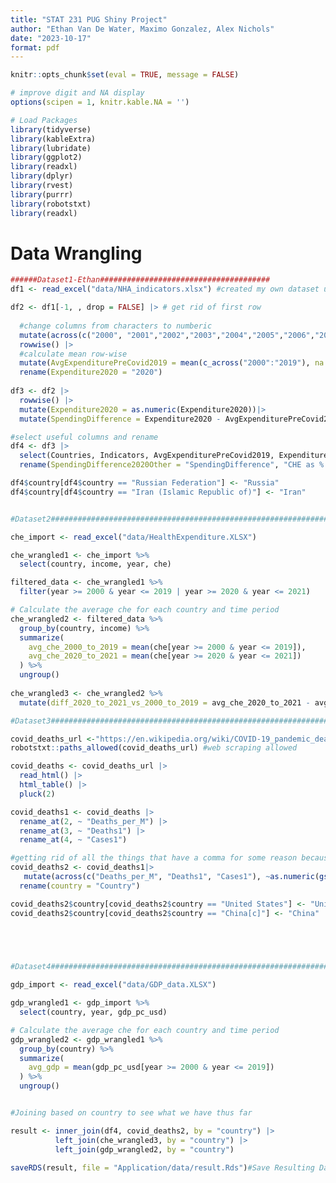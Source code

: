 ```yaml
---
title: "STAT 231 PUG Shiny Project"
author: "Ethan Van De Water, Maximo Gonzalez, Alex Nichols"
date: "2023-10-17"
format: pdf
---
```


```r
knitr::opts_chunk$set(eval = TRUE, message = FALSE)

# improve digit and NA display 
options(scipen = 1, knitr.kable.NA = '')

# Load Packages
library(tidyverse)
library(kableExtra)
library(lubridate)
library(ggplot2)
library(readxl)
library(dplyr)
library(rvest)
library(purrr)
library(robotstxt)
library(readxl)
```

\newpage
# Data Wrangling


```r

######Dataset1-Ethan######################################
df1 <- read_excel("data/NHA_indicators.xlsx") #created my own dataset using the WHO website for covid-19 data, the originial file was in need of some wrangling to get it into a usable format. 

df2 <- df1[-1, , drop = FALSE] |> # get rid of first row
  
  #change columns from characters to numberic
  mutate(across(c("2000", "2001","2002","2003","2004","2005","2006","2007","2008","2009","2010","2011","2012","2013","2014","2015","2016","2017","2018","2019"), as.numeric)) |>
  rowwise() |>
  #calculate mean row-wise
  mutate(AvgExpenditurePreCovid2019 = mean(c_across("2000":"2019"), na.rm = TRUE))|>
  rename(Expenditure2020 = "2020")
  
df3 <- df2 |>
  rowwise() |>
  mutate(Expenditure2020 = as.numeric(Expenditure2020))|>
  mutate(SpendingDifference = Expenditure2020 - AvgExpenditurePreCovid2019)

#select useful columns and rename
df4 <- df3 |>
  select(Countries, Indicators, AvgExpenditurePreCovid2019, Expenditure2020, SpendingDifference)|>
  rename(SpendingDifference2020Other = "SpendingDifference", "CHE as % GDP" = "Indicators", country = "Countries")

df4$country[df4$country == "Russian Federation"] <- "Russia"
df4$country[df4$country == "Iran (Islamic Republic of)"] <- "Iran"


#Dataset2################################################################################################

che_import <- read_excel("data/HealthExpenditure.XLSX")

che_wrangled1 <- che_import %>%
  select(country, income, year, che)

filtered_data <- che_wrangled1 %>%
  filter(year >= 2000 & year <= 2019 | year >= 2020 & year <= 2021)

# Calculate the average che for each country and time period
che_wrangled2 <- filtered_data %>%
  group_by(country, income) %>%
  summarize(
    avg_che_2000_to_2019 = mean(che[year >= 2000 & year <= 2019]),
    avg_che_2020_to_2021 = mean(che[year >= 2020 & year <= 2021])
  ) %>%
  ungroup()
  
che_wrangled3 <- che_wrangled2 %>%
  mutate(diff_2020_to_2021_vs_2000_to_2019 = avg_che_2020_to_2021 - avg_che_2000_to_2019)

#Dataset3################################################################################################

covid_deaths_url <-"https://en.wikipedia.org/wiki/COVID-19_pandemic_death_rates_by_country" #get url
robotstxt::paths_allowed(covid_deaths_url) #web scraping allowed

covid_deaths <- covid_deaths_url |>              
  read_html() |>
  html_table() |>
  pluck(2)

covid_deaths1 <- covid_deaths |>
  rename_at(2, ~ "Deaths_per_M") |>
  rename_at(3, ~ "Deaths1") |>
  rename_at(4, ~ "Cases1")

#getting rid of all the things that have a comma for some reason because they can't be converted easily.
covid_deaths2 <- covid_deaths1|>
   mutate(across(c("Deaths_per_M", "Deaths1", "Cases1"), ~as.numeric(gsub(",", "", .)))) |>
  rename(country = "Country")

covid_deaths2$country[covid_deaths2$country == "United States"] <- "United States of America"
covid_deaths2$country[covid_deaths2$country == "China[c]"] <- "China"


  


#Dataset4################################################################################################

gdp_import <- read_excel("data/GDP_data.XLSX")

gdp_wrangled1 <- gdp_import %>%
  select(country, year, gdp_pc_usd)

# Calculate the average che for each country and time period
gdp_wrangled2 <- gdp_wrangled1 %>%
  group_by(country) %>%
  summarize(
    avg_gdp = mean(gdp_pc_usd[year >= 2000 & year <= 2019])
  ) %>%
  ungroup()


#Joining based on country to see what we have thus far

result <- inner_join(df4, covid_deaths2, by = "country") |>
          left_join(che_wrangled3, by = "country") |>
          left_join(gdp_wrangled2, by = "country")

saveRDS(result, file = "Application/data/result.Rds")#Save Resulting Dataset

```


